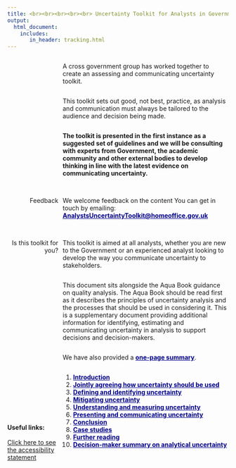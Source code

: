 ```yaml
---
title: <br><br><br><br><br> Uncertainty Toolkit for Analysts in Government
output:
  html_document:
    includes:
       in_header: tracking.html
---
```


<style type="text/css">

#TOC {
margin-top: 100px;
}

.leftA{
float: left;
width: 100%;
font-weight: bold;
}

.rightA{
float:right;
width: 75%;
}

.leftB{
float: left;
text-align: right;
width: 23%;
}

.footer{
  position: relative; 
  margin-top: 450px; 
  height = 100px; 
  width: 100%;
  text-align: left
}

.
</style>

<div class = "rightA">
A cross government group has worked together to create an assessing and communicating uncertainty toolkit.
</div>

<div class = "rightA">
This toolkit sets out good, not best, practice, as analysis and communication must always be tailored to the audience and decision being made. 
</div>

<div class = "rightA">
<b>The toolkit is presented in the first instance as a suggested set of guidelines and we will be consulting with experts from Government, the academic community and other external bodies to develop thinking in line with the latest evidence on communicating uncertainty.</b> 
</div>
<br>

<div class = "rightA">
<br>
We welcome feedback on the content You can get in touch by emailing: <br><a href= "mailto:AnalystsUncertaintyToolkit@homeoffice.gov.uk" style="color: DARKBLUE;"> <b>AnalystsUncertaintyToolkit@homeoffice.gov.uk</b></a>
<br>
</div>

<div class = "leftB">
<br>
Feedback
<br>
</div>

<div style="clear: both;"></div>

<div class = "leftB">
<br>
Is this toolkit for you?
</div>

<div class = "rightA">
<br>
This toolkit is aimed at all analysts, whether you are new to the Government or an experienced analyst looking to develop the way you communicate uncertainty to stakeholders. 
</div>

<div class = "rightA">
This document sits alongside the Aqua Book guidance on quality analysis. The Aqua Book should be read first as it describes the principles of uncertainty analysis and the processes that should be used in considering it. This is a supplementary document providing additional information for identifying, estimating and communicating uncertainty in analysis to support decisions and decision-makers.  
</div>

<div class = "rightA">
We have also provided a <a href = "exec.html" style="color: DARKBLUE;"><b>one-page summary</b></a>.
</div>

<div class = "rightA">
1. <a href = "introduction.html" style="color: DARKBLUE;"> <b>Introduction</b></a>
2. <a href = "chapter_2.html" style="color: DARKBLUE;"> <b>Jointly agreeing how uncertainty should be used</b></a>
3. <a href = "chapter_3.html" style="color: DARKBLUE;"> <b>Defining and identifying uncertainty</b></a>
4. <a href = "chapter_4.html" style="color: DARKBLUE;"> <b>Mitigating uncertainty</b></a>
5. <a href = "chapter_5.html" style="color: DARKBLUE;"> <b>Understanding and measuring uncertainty</b></a>
6. <a href = "chapter_6.html" style="color: DARKBLUE;"> <b>Presenting and communicating uncertainty</b></a>
7. <a href = "Conclusion.html" style="color: DARKBLUE;"> <b>Conclusion</b></a>
8. <a href = "case_studies.html" style="color: DARKBLUE;"> <b>Case studies</b></a>
9. <a href = "further_reading.html" style="color: DARKBLUE;"> <b>Further reading</b></a>
10. <a href = "exec.html" style="color: DARKBLUE;"> <b>Decision-maker summary on analytical uncertainty</b></a>
</div>

<div class="footer">
<b>Useful links:</b>
<br><br>
<a href="accessibility.html">Click here to see the accessibility statement</a>
</div>

<head>
  <script src="https://ajax.googleapis.com/ajax/libs/jquery/3.4.1/jquery.min.js"></script>
<style>
  /* This is the css styling of the PopUpm this can be edited to change the appearance */
#gdprPopup {
    background-color: rgba(20,20,20,0.8);
    min-height: 26px;
    font-size: 14px;
    color: #ccc;
    line-height: 26px;
    padding: 8px 0 8px 30px;
    font-family: "Trebuchet MS",Helvetica,sans-serif;
    position: fixed;
    bottom: 0;
    left: 0;
    right: 0;
    display: none;
    z-index: 9999;
}
#gdprPopup a {
    color: #4B8EE7;
    text-decoration: none;
}
#closegdprPopup {
    float: right;
    display: inline-block;
    cursor: pointer;
    height: 20px;
    width: 20px;
    margin: -15px 0 0 0;
    font-weight: bold;
}
#closegdprPopup:hover {
    color: #FFF;
}
#gdprPopup a.gdprPopupOK {
    background-color: #F1D600;
    color: #000;
    display: inline-block;
    border-radius: 5px;
    padding: 0 20px;
    cursor: pointer;
    float: right;
    margin: 0 60px 0 10px;
}
#gdprPopup a.gdprPopupOK:hover {
    background-color: #E0C91F;
}
/* End of css styling */


</style>
</head>

<body>
<script>
// This is the js function to animate the popup //
// The value 2000 sets the length of time before it appears, this can be changed to any value (e.g 4 seconds = 4000) //
// fadeIn and fadeOut are set to 200, this can be changed to change the transition period  //

  $(document).ready(function(){
      setTimeout(function () {
          $("#gdprPopup").fadeIn(200);
       }, 2000);
      $("#closegdprPopup, .gdprPopupOK").click(function() {
          $("#gdprPopup").fadeOut(200);
      });
  });
</script>

<div id="gdprPopup">
<div id="closegdprPopup">x
</div>
  In the government we respect your concerns about privacy and value the relationship that we have with you.

  We use technology on our website to collect information that helps us enhance the experience and tailor our products to our users. Read the MORE INFORMATION page for further details of what is collected.
<a href="#" target="_blank">More info</a>
<a class="gdprPopupOK">That's Fine</a>
</div>

</body>


